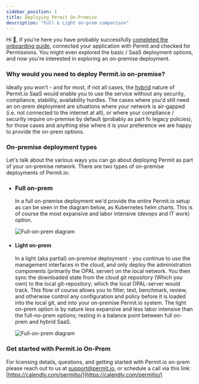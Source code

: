 ```yaml
---
sidebar_position: 1
title: Deploying Permit On-Premise
description: "Full & Light on-prem comparison"
---
```


Hi 👋, if you're here you have probably successfully [completed the onboarding guide](/getting-started/create-your-account/), connected your application with Permit and checked for Permissions.
You might even explored the basic / SaaS deployment options, and now you're interested in exploring an on-premise deployment.

### Why would you need to deploy Permit.io on-premise?

Ideally you won't - and for most, if not all cases, the [hybrid](/concepts/control-plane-and-data-plane) nature of Permit.io SaaS would enable you to use the service without any security, compliance, stability, availability hurdles.
The cases where you'd still need an on-prem deployment are situations where your network is air-gapped (i.e. not connected to the internet at all), or where your compliance / security require on-premise by default (probably as part fo legacy policies), for those cases and anything else where it is your preference we are happy to provide the on-prem options.

### On-premise deployment types

Let's talk about the various ways you can go about deploying Permit as part of your on-premise network.
There are two types of on-premise deployments of Permit.io:

- ### Full on-prem

  In a full on-premise deployment we'd provide the entire Permit.io setup as can be seen in the diagram below, as Kubernetes helm charts.
  This is of course the most expansive and labor intensive (devops and IT work) option.

  ![Full-on-prem diagram](/img/diagrams/full_on_prem.svg)

- #### Light on-prem

  In a light (aka partial) on-premise deployment - you continue to use the management interfaces in the cloud, and only deploy the administration components (primarily the OPAL server) on the local network.
  You then sync the downloaded state from the cloud git repository (Which you own) to the local git-repository; which the local OPAL-server would track.
  This flow of course allows you to filter, test, benchmark, review, and otherwise control any configuration and policy before it is loaded into the local git, and into your on-premise Permit.io system.
  The light on-prem option is by nature less expansive and less labor intensive than the full-no-prem options; resting in a balance point between full on-prem and hybrid SaaS.

  ![Full-on-prem diagram](/img/diagrams/partial_on_prem.svg)

### Get started with Permit.io On-Prem

For licensing details, questions, and getting started with Permit.io on-prem please reach out to us at [support@permit.io](mailto:support@permit.io), or schedule a call via this link: [https://calendly.com/permitio/](https://calendly.com/permitio/)
